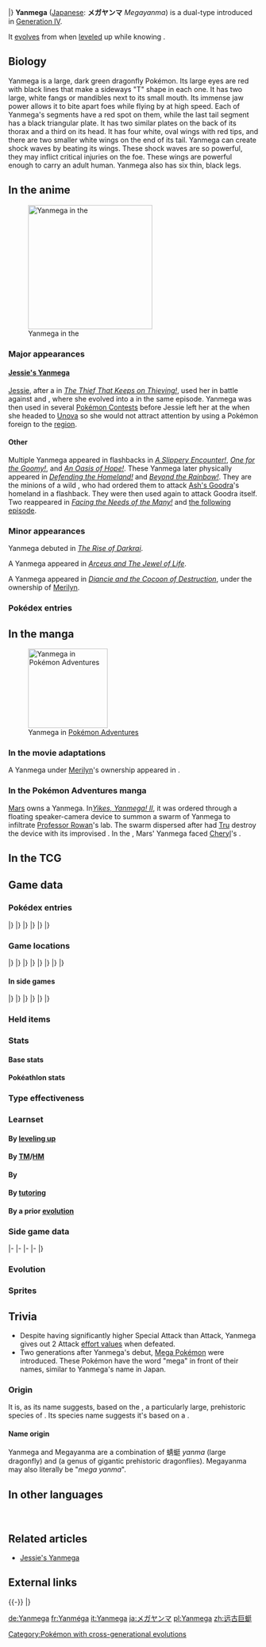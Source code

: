 {{PokémonPrevNext/Head|type=Bug|type2=Flying}}
{{PokémonPrevNext/Pokémon|type=Bug|prevnum=468|prev=Togekiss|nextnum=470|next=Leafeon|roundleft=tl|roundright=tr}}
{{PokémonPrevNext/Disambig|species=Yanmega}}
|}
{{Pokémon Infobox
|name=Yanmega
|jname=メガヤンマ
|tmname=Megayanma
|ndex=469
|jdex=102{{tt|*|Unavailable in Generation II}}
|sdex=184
|u2dex=287
|karea=Coastal
|kdex=088
|abrow=119
|obrow=205
|typebox=1
|type1=Bug
|type2=Flying
|category=Ogre Darner
|height-ftin=6'03"
|height-m=1.9
|weight-lbs=113.5
|weight-kg=51.5
|abilityn=d
|ability1=Speed Boost
|ability2=Tinted Lens
|abilityd=Frisk
|egggroupn=1
|egggroup1=Bug
|eggcycles=20
|evtotal=2
|evat=2
|expyield=180
|oldexp=198
|lv100exp=1,000,000
|gendercode=127
|color=Green
|catchrate=30
|body=13
|pokefordex=yanmega
|generation=4
|friendship=70
}}
'''Yanmega''' ([[List of Japanese Pokémon names|Japanese]]: '''メガヤンマ''' ''Megayanma'') is a dual-type {{2t|Bug|Flying}} {{OBP|Pokémon|species}} introduced in [[Generation IV]].

It [[Evolution|evolve]]s from {{p|Yanma}} when [[level]]ed up while knowing {{m|Ancient Power}}.

==Biology==
Yanmega is a large, dark green dragonfly Pokémon. Its large eyes are red with black lines that make a sideways "T" shape in each one. It has two large, white fangs or mandibles next to its small mouth. Its immense jaw power allows it to bite apart foes while flying by at high speed. Each of Yanmega's segments have a red spot on them, while the last tail segment has a black triangular plate. It has two similar plates on the back of its thorax and a third on its head. It has four white, oval wings with red tips, and there are two smaller white wings on the end of its tail. Yanmega can create shock waves by beating its wings. These shock waves are so powerful, they may inflict critical injuries on the foe. These wings are powerful enough to carry an adult human. Yanmega also has six thin, black legs.

==In the anime==
[[File:Keanan Yanmega.png|thumb|left|250px|Yanmega in the {{pkmn|anime}}]]
===Major appearances===
====[[Jessie's Yanmega]]====
[[Jessie]], after {{pkmn2|caught|catching}} a {{p|Yanma}} in ''[[DP080|The Thief That Keeps on Thieving!]]'', used her in battle against {{Ash}} and {{ashfr}}, where she evolved into a {{TP|Jessie|Yanmega}} in the same episode. Yanmega was then used in several [[Pokémon Contest]]s before Jessie left her at the {{an|Team Rocket HQ}} when she headed to [[Unova]] so she would not attract attention by using a Pokémon foreign to the [[region]].

====Other====
Multiple Yanmega appeared in flashbacks in ''[[XY055|A Slippery Encounter!]]'', ''[[XY056|One for the Goomy!]]'', and ''[[XY061|An Oasis of Hope!]]''. These Yanmega later physically appeared in ''[[XY069|Defending the Homeland!]]'' and ''[[XY070|Beyond the Rainbow!]]''. They are the minions of a wild {{an|Florges}}, who had ordered them to attack [[Ash's Goodra]]'s homeland in a flashback. They were then used again to attack Goodra itself. Two reappeared in ''[[XY139|Facing the Needs of the Many!]]'' and [[XY140|the following episode]].

===Minor appearances===
Yanmega debuted in ''[[M10|The Rise of Darkrai]]''.

A Yanmega appeared in ''[[M12|Arceus and The Jewel of Life]]''.

A Yanmega appeared in ''[[M17|Diancie and the Cocoon of Destruction]]'', under the ownership of [[Merilyn]].

===Pokédex entries===
{{Animedexheader|Sinnoh}}
{{Animedexbody|DP080|Yanmega|Dawn's Pokédex|Yanmega, the Ogre Darner Pokémon. When it flutters its wings, it creates a shockwave that can cause internal damage to its opponents.}}
{{Animedexfooter/Pokémon|''Diamond & Pearl''|Sinnoh}}

==In the manga==
[[File:Mars Yanmega Adventures.png|thumb|160px|Yanmega in [[Pokémon Adventures]]]]
===In the movie adaptations===
A Yanmega under [[Merilyn]]'s ownership appeared in ''{{ma|Diancie and the Cocoon of Destruction}}''.

===In the Pokémon Adventures manga===
{{tc|Commander}} [[Mars]] owns a Yanmega. In''[[PS394|Yikes, Yanmega! II]]'', it was ordered through a floating speaker-camera device to summon a swarm of Yanmega to infiltrate [[Professor Rowan]]'s lab. The swarm dispersed after {{adv|Diamond}} had [[Tru]] destroy the device with its improvised {{m|Razor Leaf}}. In the {{chap|Platinum}}, Mars' Yanmega faced [[Cheryl]]'s {{p|Blissey}}.

==In the TCG==
{{main|Yanmega (TCG)}}

==Game data==
===Pokédex entries===
{{Dex/Header|type=Bug|type2=Flying}}
{{Dex/NA|gen=IV}}
{{Dex/Gen|gen=IV}}
{{Dex/Entry2|v=Diamond|v2=Pearl|entry=By churning its wings, it creates {{m|SonicBoom|shock waves}} that inflict critical internal injuries on foes.}}
{{Dex/Entry1|v=Platinum|entry=Its jaw power is incredible. It is adept at {{m|Bug Bite|biting apart foes}} while flying by at {{a|Speed Boost|high speed}}.}}
{{Dex/Entry1|v=HeartGold|entry=This six-legged Pokémon is easily capable of transporting an adult in flight. The wings on its tail help it stay balanced.}}
{{Dex/Entry1|v=SoulSilver|entry=The beat of its wings is so powerful that it accidentally dislodges full-grown trees when it takes off in flight.}}
|}
|}
{{Dex/Gen|gen=V}}
{{Dex/Entry2|v=Black|v2=White|t=FFF|entry=Its jaw power is incredible. It is adept at {{m|Bug Bite|biting apart foes}} while flying by at high speed.}}
{{Dex/Entry2|v=Black 2|v2=White 2|t=FFF|entry=It prefers to battle by biting apart foes' heads instantly while flying by at high speed.}}
|}
|}
{{Dex/Gen|gen=VI}}
{{Dex/Entry1|v=X|t=FFF|entry=It prefers to battle by biting apart foes' heads instantly while flying by at high speed.}}
{{Dex/Entry1|v=Y|entry=This six-legged Pokémon is easily capable of transporting an adult in flight. The wings on its tail help it stay balanced.}}
{{Dex/Entry1|v=Omega Ruby|t=FFF|entry=It prefers to battle by biting apart foes' heads instantly while flying by at high speed.}}
{{Dex/Entry1|v=Alpha Sapphire|t=FFF|entry=This six-legged Pokémon is easily capable of transporting an adult in flight. The wings on its tail help it stay balanced.}}
|}
|}
{{Dex/Footer}}

===Game locations===
{{Availability/Header|type=Bug|type2=Flying}}
{{Availability/NA|gen=IV}}
{{Availability/Gen|gen=IV}}
{{Availability/Entry2|v=Diamond|v2=Pearl|area=[[Evolution|Evolve]] {{p|Yanma}}}}
{{Availability/Entry1|v=Platinum|area=[[Evolution|Evolve]] {{p|Yanma}}}}
{{Availability/Entry2|v=HeartGold|v2=SoulSilver|area=[[Evolution|Evolve]] {{p|Yanma}}}}
|}
|}
{{Availability/Gen|gen=V}}
{{Availability/Entry2|v=Black|v2=White|t=fff|area=[[Evolution|Evolve]] {{p|Yanma}}}}
{{Availability/Entry2|v=Black 2|v2=White 2|t=fff|area={{rt|3|Unova}}, [[Pinwheel Forest]] (outer) ({{DL|Phenomenon|rustling grass}})}}
|}
|}
{{Availability/Gen|gen=VI}}
{{Availability/Entry2|v=X|v2=Y|t=fff|area=[[Evolution|Evolve]] {{p|Yanma}}}}
{{Availability/Entry2/None|v=Omega Ruby|v2=Alpha Sapphire|area=[[Trade]]}}
|}
|}
{{Availability/Gen|gen=VII}}
{{Availability/Entry2/None|v=Sun|v2=Moon|area=[[Trade]]}}
{{Availability/Entry2|v=Ultra Sun|v2=Ultra Moon|area=[[Ultra Space Wilds]] ({{DL|Ultra Space Wilds|Cliff World}})}}
|}
|}
{{Availability/Footer}}

====In side games====
{{Availability/Header|type=Bug|type2=Flying}}
{{Availability/NA|gen=IV}}
{{Availability/Gen|gen=IV}}
{{Availability/Entry2|v=MD Time|v2=MD Darkness|link=Pokémon Mystery Dungeon: Explorers of Time and Explorers of Darkness|area=[[Amp Plains]] (9F-10F, Far Amp Plains 1F-4F)}}
{{Availability/Entry1|v=MD Sky|link=Pokémon Mystery Dungeon: Explorers of Sky|area=[[Amp Plains]] (9F-10F, Far Amp Plains 1F-4F)}}
{{Availability/Entry1|v=Ranger: SoA|link=Pokémon Ranger: Shadows of Almia|color={{SoA color}}|area=[[Altru Building]] (during mission)}}
{{Availability/Entry1|v=Rumble|color={{fire color}}|area=[[Silent Forest]]}}
<!--{{Availability/Entry1|v=MD Stormy|link=Pokémon Mystery Dungeon (WiiWare)|color={{water color}}|area=}}-->
{{Availability/Entry1|v=Ranger: GS|link=Pokémon Ranger: Guardian Signs|color={{GS color}}|area=[[Rand's House]]}}
|}
|}
{{Availability/Gen|gen=V}}
{{Availability/Entry1|1|v=Rumble Blast|color={{fire color}}|area=Forest: [[World Axle - B1F]]}}
{{Availability/Entry1|1|v=Rumble U|color={{fire color}}|area=[[Challenge Battle#Lord of the Bugs|Challenge Battle: Lord of the Bugs]] <small>(Possible Boss)</small>}}
|}
|}
{{Availability/Gen|gen=VI}}
{{Availability/Entry1|1|v=Battle Trozei|color={{defense color}}|area=[[Island of Haste#Stage 5|Island of Haste: Stage 5]]}}
{{Availability/Entry1|1|v=Shuffle|color={{beauty color}}|area=[[Expert Stages|Expert Stage: Stage EX39]]}}
{{Availability/Entry1|1|v=Rumble World|color={{fire color}}|area=[[Plasma Tundra#Abundant Orchard|Plasma Tundra: Abundant Orchard]] <small>(Back Boss)</small>}}
|}
|}
{{Availability/Footer}}

===Held items===
{{HeldItems
|type=Bug
|type2=Flying
|b2w21=Wide Lens|b2w21type=None|b2w21rar=5
|usum1=Wide Lens|usum1type=None|usum1rar=5
}}

===Stats===
====Base stats====
{{BaseStats
|type=Bug
|type2=Flying
|HP=86
|Attack=76
|Defense=86
|SpAtk=116
|SpDef=56
|Speed=95}}

====Pokéathlon stats====
{{Pokéthlon
|type=Bug
|type2=Flying
|Speed=4
|SpeedMax=5
|Power=2
|PowerMax=3
|Technique=1
|TechniqueMax=3
|Stamina=3
|StaminaMax=3
|Jump=5
|JumpMax=5
}}

===Type effectiveness===
{{TypeEffectiveness
|type1=Bug
|type2=Flying
|Normal=  100
|Fighting= 25
|Flying=  200
|Poison=  100
|Ground=    0
|Rock=    400
|Bug=      50
|Ghost=   100
|Steel=   100
|Fire=    200
|Water=   100
|Grass=    25
|Electric=200
|Psychic= 100
|Ice=     200
|Dragon=  100
|Dark=    100
|Fairy=   100
|notes=yes
|flying=ironballiv
|newground=½}}

===Learnset===
====By [[Level|leveling up]]====
{{learnlist/levelh/7|Yanmega|Bug|Flying|4}}
{{learnlist/level7|1|Bug Buzz|Bug|Special|90|100|10||'''}}
{{learnlist/level7|1|Air Slash|Flying|Special|75|95|15||'''}}
{{learnlist/level7|1|Night Slash|Dark|Physical|70|100|15}}
{{learnlist/level7|1|Bug Bite|Bug|Physical|60|100|20||'''}}
{{learnlist/level7|1|Tackle|Normal|Physical|40|100|35}}
{{learnlist/level7|1|Foresight|Normal|Status|&mdash;|&mdash;|40}}
{{learnlist/level7|1|Quick Attack|Normal|Physical|40|100|30}}
{{learnlist/level7|1|Double Team|Normal|Status|&mdash;|&mdash;|15}}
{{learnlist/level7|6|Quick Attack|Normal|Physical|40|100|30}}
{{learnlist/level7|11|Double Team|Normal|Status|&mdash;|&mdash;|15}}
{{learnlist/level7|14|Sonic Boom|Normal|Special|&mdash;|90|20}}
{{learnlist/level7|17|Detect|Fighting|Status|&mdash;|&mdash;|5}}
{{learnlist/level7|22|Supersonic|Normal|Status|&mdash;|55|20}}
{{learnlist/level7|27|Uproar|Normal|Special|90|100|10}}
{{learnlist/level7|30|Pursuit|Dark|Physical|40|100|20}}
{{learnlist/level7|33|Ancient Power|Rock|Special|60|100|5}}
{{learnlist/level7|38|Feint|Normal|Physical|30|100|10}}
{{learnlist/level7|43|Slash|Normal|Physical|70|100|20}}
{{learnlist/level7|46|Screech|Normal|Status|&mdash;|85|40}}
{{learnlist/level7|49|U-turn|Bug|Physical|70|100|20||'''}}
{{learnlist/level7|54|Air Slash|Flying|Special|75|95|15||'''}}
{{learnlist/level7|57|Bug Buzz|Bug|Special|90|100|10||'''}}
{{learnlist/levelf/7|Yanmega|Bug|Flying|4}}

====By [[TM]]/[[HM]]====
{{learnlist/tmh/7|Yanmega|Bug|Flying|4}}
{{learnlist/tm7|TM06|Toxic|Poison|Status|&mdash;|90|10}}
{{learnlist/tm7|TM10|Hidden Power|Normal|Special|60|100|15}}
{{learnlist/tm7|TM11|Sunny Day|Fire|Status|&mdash;|&mdash;|5}}
{{learnlist/tm7|TM15|Hyper Beam|Normal|Special|150|90|5}}
{{learnlist/tm7|TM17|Protect|Normal|Status|&mdash;|&mdash;|10}}
{{learnlist/tm7|TM19|Roost|Flying|Status|&mdash;|&mdash;|10}}
{{learnlist/tm7|TM21|Frustration|Normal|Physical|&mdash;|100|20}}
{{learnlist/tm7|TM22|Solar Beam|Grass|Special|120|100|10}}
{{learnlist/tm7|TM27|Return|Normal|Physical|&mdash;|100|20}}
{{learnlist/tm7|TM28|Leech Life|Bug|Physical|80|100|10||'''}}
{{learnlist/tm7|TM29|Psychic|Psychic|Special|90|100|10}}
{{learnlist/tm7|TM30|Shadow Ball|Ghost|Special|80|100|15}}
{{learnlist/tm7|TM32|Double Team|Normal|Status|&mdash;|&mdash;|15}}
{{learnlist/tm7|TM40|Aerial Ace|Flying|Physical|60|&mdash;|20||'''}}
{{learnlist/tm7|TM42|Facade|Normal|Physical|70|100|20}}
{{learnlist/tm7|TM44|Rest|Psychic|Status|&mdash;|&mdash;|10}}
{{learnlist/tm7|TM45|Attract|Normal|Status|&mdash;|100|15}}
{{learnlist/tm7|TM46|Thief|Dark|Physical|60|100|25}}
{{learnlist/tm7|TM48|Round|Normal|Special|60|100|15}}
{{learnlist/tm7|TM51|Steel Wing|Steel|Physical|70|90|25}}
{{learnlist/tm7|TM68|Giga Impact|Normal|Physical|150|90|5}}
{{learnlist/tm7|TM77|Psych Up|Normal|Status|&mdash;|&mdash;|10}}
{{learnlist/tm7|TM85|Dream Eater|Psychic|Special|100|100|15}}
{{learnlist/tm7|TM87|Swagger|Normal|Status|&mdash;|85|15}}
{{learnlist/tm7|TM88|Sleep Talk|Normal|Status|&mdash;|&mdash;|10}}
{{learnlist/tm7|TM89|U-turn|Bug|Physical|70|100|20||'''}}
{{learnlist/tm7|TM90|Substitute|Normal|Status|&mdash;|&mdash;|10}}
{{learnlist/tm7|TM100|Confide|Normal|Status|&mdash;|&mdash;|20}}
{{learnlist/tmf/7|Yanmega|Bug|Flying|4}}

====By {{pkmn|breeding}}====
{{learnlist/breedh/7|Yanmega|Bug|Flying|4}}
{{learnlist/breed7|{{MSP|165|Ledyba}}{{MSP|166|Ledian}}{{MSP|204|Pineco}}{{MSP|205|Forretress}}{{MSP|313|Volbeat}}{{MSP|543|Venipede}}<br>{{MSP|544|Whirlipede}}{{MSP|545|Scolipede}}{{MSP|588|Karrablast}}{{MSP|589|Escavalier}}{{MSP|636|Larvesta}}|Double-Edge|Normal|Physical|120|100|15}}
{{learnlist/breed7|{{MSP|123|Scyther}}{{MSP|212|Scizor}}{{MSP|214|Heracross}}{{MSP|328|Trapinch}}{{MSP|469|Yanmega}}|Feint|Normal|Physical|30|100|10}}
{{learnlist/breed7|{{MSP|207|Gligar}}{{MSP|472|Gliscor}}{{MSP|328|Trapinch}}{{MSP|329|Vibrava}}{{MSP|330|Flygon}}{{MSP|557|Dwebble}}<br>{{MSP|558|Crustle}}|Feint Attack|Dark|Physical|60|&mdash;|20}}
{{learnlist/breed7|{{MSP|048|Venonat}}{{MSP|049|Venomoth}}{{MSP|751|Dewpider}}{{MSP|752|Araquanid}}|Leech Life|Bug|Physical|80|100|10||'''}}
{{learnlist/breed7|{{MSP|015|Beedrill}}{{MSP|123|Scyther}}{{MSP|212|Scizor}}{{MSP|193|Yanma}}{{MSP|469|Yanmega}}{{MSP|451|Skorupi}}<br>{{MSP|452|Drapion}}{{MSP|543|Venipede}}{{MSP|544|Whirlipede}}{{MSP|545|Scolipede}}|Pursuit|Dark|Physical|40|100|20}}
{{learnlist/breed7|{{MSP|214|Heracross}}{{MSP|589|Escavalier}}|Reversal|Fighting|Physical|&mdash;|100|15}}
{{learnlist/breed7|{{MSP|012|Butterfree}}{{MSP|015|Beedrill}}{{MSP|046|Paras}}{{MSP|047|Parasect}}{{MSP|048|Venonat}}{{MSP|049|Venomoth}}<br>{{MSP|123|Scyther}}{{MSP|212|Scizor}}{{MSP|127|Pinsir}}{{MSP|165|Ledyba}}{{MSP|166|Ledian}}{{MSP|167|Spinarak}}<br>{{MSP|168|Ariados}}{{MSP|193|Yanma}}{{MSP|469|Yanmega}}{{MSP|204|Pineco}}{{MSP|205|Forretress}}{{MSP|207|Gligar}}<br>{{MSP|472|Gliscor}}{{MSP|213|Shuckle}}{{MSP|214|Heracross}}{{MSP|267|Beautifly}}{{MSP|269|Dustox}}{{MSP|283|Surskit}}<br>{{MSP|284|Masquerain}}{{MSP|290|Nincada}}{{MSP|291|Ninjask}}{{MSP|313|Volbeat}}{{MSP|328|Trapinch}}{{MSP|329|Vibrava}}<br>{{MSP|330|Flygon}}{{MSP|402|Kricketune}}{{MSP|414|Mothim}}{{MSP|451|Skorupi}}{{MSP|452|Drapion}}{{MSP|540|Sewaddle}}<br>{{MSP|541|Swadloon}}{{MSP|542|Leavanny}}{{MSP|543|Venipede}}{{MSP|544|Whirlipede}}{{MSP|545|Scolipede}}{{MSP|557|Dwebble}}<br>{{MSP|558|Crustle}}{{MSP|588|Karrablast}}{{MSP|589|Escavalier}}{{MSP|595|Joltik}}{{MSP|596|Galvantula}}{{MSP|616|Shelmet}}<br>{{MSP|617|Accelgor}}{{MSP|632|Durant}}{{MSP|636|Larvesta}}{{MSP|637|Volcarona}}{{MSP|666|Vivillon}}|Secret Power|Normal|Physical|70|100|20|‡}}
{{learnlist/breed7|{{MSP|048|Venonat}}{{MSP|049|Venomoth}}{{MSP|313|Volbeat}}{{MSP|595|Joltik}}{{MSP|596|Galvantula}}|Signal Beam|Bug|Special|75|100|15||'''}}
{{learnlist/breed7|{{MSP|012|Butterfree}}{{MSP|049|Venomoth}}{{MSP|165|Ledyba}}{{MSP|166|Ledian}}{{MSP|267|Beautifly}}{{MSP|269|Dustox}}<br>{{MSP|284|Masquerain}}{{MSP|414|Mothim}}{{MSP|637|Volcarona}}{{MSP|742|Cutiefly}}{{MSP|743|Ribombee}}|Silver Wind|Bug|Special|60|100|5||'''}}
{{learnlist/breed7|{{MSP|012|Butterfree}}{{MSP|267|Beautifly}}{{MSP|269|Dustox}}{{MSP|284|Masquerain}}{{MSP|637|Volcarona}}|Whirlwind|Normal|Status|&mdash;|&mdash;|20}}
{{learnlist/breedf/7|Yanmega|Bug|Flying|4}}

====By [[Move Tutor|tutoring]]====
{{learnlist/tutorh/7|Yanmega|Bug|Flying|4}}
{{learnlist/tutor7|Bug Bite|Bug|Physical|60|100|20||'''|no|yes}}
{{learnlist/tutor7|Defog|Flying|Status|—|—|15|||no|yes}}
{{learnlist/tutor7|Giga Drain|Grass|Special|75|100|10|||no|yes}}
{{learnlist/tutor7|Laser Focus|Normal|Status|—|—|30|||no|yes}}
{{learnlist/tutor7|Signal Beam|Bug|Special|75|100|15||'''|no|yes}}
{{learnlist/tutor7|Snore|Normal|Special|50|100|15|||no|yes}}
{{learnlist/tutor7|Tailwind|Flying|Status|—|—|15|||no|yes}}
{{learnlist/tutor7|Uproar|Normal|Special|90|100|10|||no|yes}}
{{learnlist/tutorf/7|Yanmega|Bug|Flying|4}}

====By a prior [[evolution]]====
{{learnlist/prevoh/7|Yanmega|Bug|Flying|4}}
{{learnlist/prevo7|193|Yanma|||||Hypnosis|Psychic|Status|&mdash;|60|20}}
{{learnlist/prevo7|193|Yanma|||||Wing Attack|Flying|Physical|60|100|35|'''}}
{{learnlist/prevof/7|Yanmega|Bug|Flying|4}}

===Side game data===
{{Spindata/Head|type=Bug|type2=Flying}}
{{Spindata/MDTDS|col=6|type=Bug|ndex=469
|body=1
|rate=-10
|IQ=D
}}
|-
{{Spindata/Ranger SoA|col=6|type=Bug
|group=Bug
|assist=Bug
|fieldpower=-
|browser=It spits gooey silk. It attacks by letting loose shock waves.
}}
|-
{{Spindata/Ranger GS|col=6|type=Bug
|group=Bug
|assist=Bug
|field=Cut
|fieldpower=4
|past=NA
|browser=It lets loose {{m|Supersonic|supersonic waves}} and gusts of {{m|Silver Wind|luminous wind}} to attack.
}}
|-
{{Spindata/Rumble|col=3|type=Bug
|att=4
|def=3
|speed=3
}}
{{Spindata/RumbleBlast|col=3|type=Bug
|att=4
|def=3
|speed=3
}}
|-
{{Spindata/Battle Trozei|col=3|type=Bug|ndex=469
|power=3
}}
{{Spindata/Shuffle|col=3|type=Bug|ndex=469|num=507
|min=70
|max=125
|raisemaxlevel=10
|skill=Risk-Taker
|skilldesc=Increases damage randomly.
|swapper=Mega Boost+
}}
|}

===Evolution===
{{Evobox-2
|type1=Bug
|type2=Flying
|pictype=art
|no1=193
|name1=Yanma
|type1-1=Bug
|type2-1=Flying
|evo1={{bag|TM Rock VI}}<br>{{color2|000|Level|Level up}}<br>knowing {{color2|000|Ancient Power (move)|Ancient Power}}
|no2=469
|name2=Yanmega
|type1-2=Bug
|type2-2=Flying}}

===Sprites===
{{Spritebox/Header|type=Bug|type2=Flying}}
{{Spritebox/NA|gen=IV}}
{{Spritebox/4|ndex=469}}
{{Spritebox/5|ndex=469}}
{{Spritebox/6|ndex=469}}
{{Spritebox/7|ndex=469}}
{{Spritebox/Footer|469|Yanmega}}

==Trivia==
* Despite having significantly higher Special Attack than Attack, Yanmega gives out 2 Attack [[effort value]]s when defeated.
* Two generations after Yanmega's debut, [[Mega Pokémon]] were introduced. These Pokémon have the word "mega" in front of their names, similar to Yanmega's name in Japan.

===Origin===
It is, as its name suggests, based on the ''{{wp|Meganeura|Meganeura monyi}}'', a particularly large, prehistoric species of {{wp|Dragonfly|dragonflies}}. Its species name suggests it's based on a {{wp|Green Darner|green darner}}.

====Name origin====
Yanmega and Megayanma are a combination of 蜻蜓 ''yanma'' (large dragonfly) and ''{{wp|Meganeura}}'' (a genus of gigantic prehistoric dragonflies). Megayanma may also literally be "''mega yanma''".

==In other languages==
{{Other languages|type=Bug|type2=Flying
|ja=メガヤンマ ''Megayanma''|jameaning=From ''{{wp|Meganeura}}'', ''mega'', and {{tt|蜻蜓 ''yanma''|large dragonfly}}
|fr=Yanméga|frmeaning=Same as English name
|es=Yanmega|esmeaning=Same as English name
|de=Yanmega|demeaning=Same as English name
|it=Yanmega|itmeaning=Same as English name
|ko=메가자리 ''Megajari''|komeaning=From ''mega'' and {{tt|잠자리 ''jamjari''|dragonfly}}
|zh_cmn=梅卡陽瑪 / 梅卡阳玛 ''Méikǎyángmǎ''|zh_cmnmeaning=Transliteration of its Japanese name
|hi=यानमेगा ''Yanmega''|himeaning=Transliteration of English name}}
<br clear="left">

==Related articles==
* [[Jessie's Yanmega]]

==External links==

{{-}}
{{PokémonPrevNext/Head|type=Bug|type2=Flying}}
{{PokémonPrevNext/Pokémon|type=Bug|prevnum=468|prev=Togekiss|nextnum=470|next=Leafeon}}
|}
{{Project Pokédex notice}}

[[Category:Pokémon with cross-generational evolutions]]

[[de:Yanmega]]
[[fr:Yanméga]]
[[it:Yanmega]]
[[ja:メガヤンマ]]
[[pl:Yanmega]]
[[zh:远古巨蜓]]